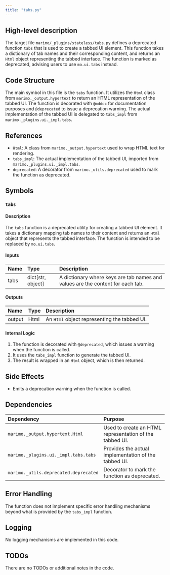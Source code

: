 ```yaml
---
title: "tabs.py"
---
```


## High-level description

The target file `marimo/_plugins/stateless/tabs.py` defines a deprecated function `tabs` that is used to create a tabbed UI element. This function takes a dictionary of tab names and their corresponding content, and returns an `Html` object representing the tabbed interface. The function is marked as deprecated, advising users to use `mo.ui.tabs` instead.

## Code Structure

The main symbol in this file is the `tabs` function. It utilizes the `Html` class from `marimo._output.hypertext` to return an HTML representation of the tabbed UI. The function is decorated with `@mddoc` for documentation purposes and `@deprecated` to issue a deprecation warning. The actual implementation of the tabbed UI is delegated to `tabs_impl` from `marimo._plugins.ui._impl.tabs`.

## References

- `Html`: A class from `marimo._output.hypertext` used to wrap HTML text for rendering.
- `tabs_impl`: The actual implementation of the tabbed UI, imported from `marimo._plugins.ui._impl.tabs`.
- `deprecated`: A decorator from `marimo._utils.deprecated` used to mark the function as deprecated.

## Symbols

### `tabs`
#### Description
The `tabs` function is a deprecated utility for creating a tabbed UI element. It takes a dictionary mapping tab names to their content and returns an `Html` object that represents the tabbed interface. The function is intended to be replaced by `mo.ui.tabs`.

#### Inputs
| Name | Type | Description |
|:-----|:-----|:------------|
| tabs | dict[str, object] | A dictionary where keys are tab names and values are the content for each tab. |

#### Outputs
| Name | Type | Description |
|:-----|:-----|:------------|
| output | Html | An `Html` object representing the tabbed UI. |

#### Internal Logic
1. The function is decorated with `@deprecated`, which issues a warning when the function is called.
2. It uses the `tabs_impl` function to generate the tabbed UI.
3. The result is wrapped in an `Html` object, which is then returned.

## Side Effects
- Emits a deprecation warning when the function is called.

## Dependencies

| Dependency | Purpose |
|:-----------|:--------|
| `marimo._output.hypertext.Html` | Used to create an HTML representation of the tabbed UI. |
| `marimo._plugins.ui._impl.tabs.tabs` | Provides the actual implementation of the tabbed UI. |
| `marimo._utils.deprecated.deprecated` | Decorator to mark the function as deprecated. |

## Error Handling
The function does not implement specific error handling mechanisms beyond what is provided by the `tabs_impl` function.

## Logging
No logging mechanisms are implemented in this code.

## TODOs
There are no TODOs or additional notes in the code.